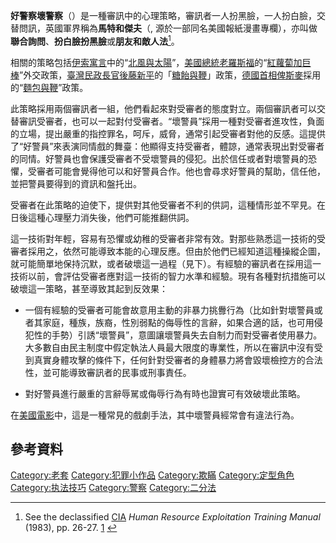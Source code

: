 
{{original research|time=2017-03-15T09:40:44+08:00}}
'''好警察壞警察'''（{{lang-en|Good cop/bad cop}}）是一種審訊中的心理策略，審訊者一人扮黑臉，一人扮白臉，交替問訊，英國軍界稱為'''馬特和傑夫'''（{{lang|en|Mutt and Jeff}}, 源於一部同名美國報紙漫畫專欄），亦叫做'''聯合詢問'''、'''扮白臉扮黑臉'''或'''朋友和敵人法'''<ref>See the declassified [[CIA|CIA]] ''Human Resource Exploitation Training Manual'' (1983), pp. 26-27. [http://www.gwu.edu/%7Ensarchiv/NSAEBB/NSAEBB122/CIA%20Human%20Res%20Exploit%20H0-L17.pdf] {{Wayback|url=http://www.gwu.edu/%7Ensarchiv/NSAEBB/NSAEBB122/CIA%20Human%20Res%20Exploit%20H0-L17.pdf |date=20141129225555 }}</ref>。

相關的策略包括[[伊索寓言|伊索寓言]]中的“[[北風與太陽|北風與太陽]]”，[[美國總統|美國總統]][[老羅斯福|老羅斯福]]的“[[紅蘿蔔加巨棒|紅蘿蔔加巨棒]]”外交政策，[[臺灣|臺灣]][[民政長官|民政長官]][[後藤新平|後藤新平]]的「[[糖飴與鞭|糖飴與鞭]]」政策，[[德國|德國]][[首相|首相]][[俾斯麥|俾斯麥]]採用的“[[麵包與鞭|麵包與鞭]]”政策。

此策略採用兩個審訊者一組，他們看起來對受審者的態度對立。兩個審訊者可以交替審訊受審者，也可以一起對付受審者。“壞警員”採用一種對受審者進攻性，負面的立場，提出嚴重的指控罪名，呵斥，威脅，通常引起受審者對他的反感。這提供了“好警員”來表演同情戲的舞臺：他顯得支持受審者，體諒，通常表現出對受審者的同情。好警員也會保護受審者不受壞警員的侵犯。出於信任或者對壞警員的恐懼，受審者可能會覺得他可以和好警員合作。他也會尋求好警員的幫助，信任他，並把警員要得到的資訊和盤托出。

受審者在此策略的迫使下，提供對其他受審者不利的供詞，這種情形並不罕見。在日後這種心理壓力消失後，他們可能推翻供詞。

這一技術對年輕，容易有恐懼或幼稚的受審者非常有效。對那些熟悉這一技術的受審者採用之，依然可能導致本能的心理反應。但由於他們已經知道這種操縱企圖，就可能簡單地保持沉默，或者破壞這一過程（見下）。有經驗的審訊者在採用這一技術以前，會評估受審者應對這一技術的智力水準和經驗。現有各種對抗措施可以破壞這一策略，甚至導致其起到反效果：

* 一個有經驗的受審者可能會故意用主動的非暴力挑釁行為（比如針對壞警員或者其家庭，種族，族裔，性別弱點的侮辱性的言辭，如果合適的話，也可用侵犯性的手勢）引誘“壞警員”，意圖讓壞警員失去自制力而對受審者使用暴力。大多數自由民主制度中假定執法人員最大限度的專業性，所以在審訊中沒有受到真實身體攻擊的條件下，任何針對受審者的身體暴力將會毀壞檢控方的合法性，並可能導致審訊者的民事或刑事責任。

* 對好警員進行嚴重的言辭辱駡或侮辱行為有時也證實可有效破壞此策略。

在[[美國電影|美國電影]]中，這是一種常見的戲劇手法，其中壞警員經常會有違法行為。

== 參考資料 ==
{{reflist}}

{{心理操縱}}
[[Category:老套|Category:老套]]
[[Category:犯罪小作品|Category:犯罪小作品]]
[[Category:欺瞞|Category:欺瞞]]
[[Category:定型角色|Category:定型角色]]
[[Category:执法技巧|Category:执法技巧]]
[[Category:警察|Category:警察]]
[[Category:二分法|Category:二分法]]